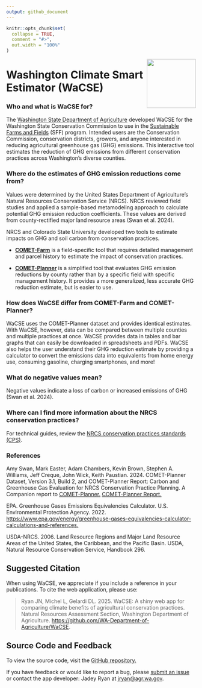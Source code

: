 ```yaml
---
output: github_document
---
```


<!-- aboutWaCSE.md is generated from aboutWaCSE.Rmd. Please edit that file -->

```r
knitr::opts_chunk$set(
  collapse = TRUE,
  comment = "#>",
  out.width = "100%"
)
```

<img src="img/favicon.png" align="right" width="130"/>

# Washington Climate Smart Estimator (WaCSE)

### Who and what is WaCSE for?

The <a href= "https://agr.wa.gov/departments/land-and-water/natural-resources" target="_blank">Washington State Department of Agriculture</a> developed WaCSE for the Washington State Conservation Commission to use in the <a href="https://www.scc.wa.gov/sff" target="_blank">Sustainable Farms and Fields</a> (SFF) program. Intended users are the Conservation Commission, conservation districts, growers, and anyone interested in reducing agricultural greenhouse gas (GHG) emissions. This interactive tool estimates the reduction of GHG emissions from different conservation practices across Washington's diverse counties.

### Where do the estimates of GHG emission reductions come from?

Values were determined by the United States Department of Agriculture's Natural Resources Conservation Service (NRCS). NRCS reviewed field studies and applied a sample-based metamodeling approach to calculate potential GHG emission reduction coefficients. These values are derived from county-rectified major land resource areas (Swan et al. 2024).

NRCS and Colorado State University developed two tools to estimate impacts on GHG and soil carbon from conservation practices.

-   <a href="https://comet-farm.com" target="_blank">**COMET-Farm**</a> is a field-specific tool that requires detailed management and parcel history to estimate the impact of conservation practices.

-   <a href="http://comet-planner.com" target="_blank">**COMET-Planner**</a> is a simplified tool that evaluates GHG emission reductions by county rather than by a specific field with specific management history. It provides a more generalized, less accurate GHG reduction estimate, but is easier to use.

### How does WaCSE differ from COMET-Farm and COMET-Planner?

WaCSE uses the COMET-Planner dataset and provides identical estimates. With WaCSE, however, data can be compared between multiple counties and multiple practices at once. WaCSE provides data in tables and bar graphs that can easily be downloaded in spreadsheets and PDFs. WaCSE also helps the user understand their GHG reduction estimate by providing a calculator to convert the emissions data into equivalents from home energy use, consuming gasoline, charging smartphones, and more!

### What do negative values mean?

Negative values indicate a loss of carbon or increased emissions of GHG (Swan et al. 2024).

### Where can I find more information about the NRCS conservation practices?

For technical guides, review the <a href="https://www.nrcs.usda.gov/resources/guides-and-instructions/conservation-practice-standards" target="_blank">NRCS conservation practices standards (CPS)</a>.

### References

Amy Swan, Mark Easter, Adam Chambers, Kevin Brown, Stephen A. Williams, Jeff Creque, John Wick, Keith Paustian. 2024. COMET-Planner Dataset, Version 3.1, Build 2, and COMET-Planner Report: Carbon and Greenhouse Gas Evaluation for NRCS Conservation Practice Planning. A Companion report to <a href="http://www.comet-planner.com" target = "_blank">COMET-Planner.</a> <a href="https://storage.googleapis.com/comet-planner-public-assets/fiftyStates/pdfs/COMET-PlannerReport.pdf" target = "_blank">COMET-Planner Report.</a>

EPA. Greenhouse Gases Emissions Equivalencies Calculator. U.S. Environmental Protection Agency. 2022. <a href="https://www.epa.gov/energy/greenhouse-gases-equivalencies-calculator-calculations-and-references" target = "_blank">https://www.epa.gov/energy/greenhouse-gases-equivalencies-calculator-calculations-and-references.</a>

USDA-NRCS. 2006. Land Resource Regions and Major Land Resource Areas of the United States, the Caribbean, and the Pacific Basin. USDA, Natural Resource Conservation Service, Handbook 296.

## Suggested Citation

When using WaCSE, we appreciate if you include a reference in your publications. To cite the web application, please use:

> Ryan JN, Michel L, Gelardi DL. 2025. WaCSE: A shiny web app for comparing climate benefits of agricultural conservation practices. Natural Resources Assessment Section, Washington Department of Agriculture. <a href = "https://github.com/WA-Department-of-Agriculture/WaCSE" target = "_blank"><https://github.com/WA-Department-of-Agriculture/WaCSE>.</a>

## Source Code and Feedback

To view the source code, visit the <a href = "https://github.com/WA-Department-of-Agriculture/WaCSE" target = "_blank">GitHub repository.</a>

If you have feedback or would like to report a bug, please <a href = "https://github.com/WA-Department-of-Agriculture/WaCSE/issues" target = "_blank"> submit an issue</a> or contact the app developer: Jadey Ryan at [jryan\@agr.wa.gov](mailto:jryan@agr.wa.gov?subject=WaCSE).
